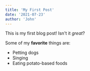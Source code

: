 ```yaml
---
title: 'My First Post'
date: '2021-07-23'
author: 'John'
---
```


This is my first blog post! Isn't it _great_?

Some of my **favorite** things are:

- Petting dogs
- Singing
- Eating potato-based foods
